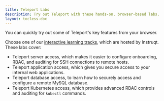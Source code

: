 ```yaml
---
title: Teleport Labs
description: Try out Teleport with these hands-on, browser-based labs.
layout: tocless-doc
---
```


You can quickly try out some of Teleport's key features from your browser.

Choose one of our [interactive learning tracks](https://play.instruqt.com/teleport/invite/imz8g1n1xzru), which are hosted by Instruqt. These labs cover:

- Teleport server access, which makes it easier to configure onboarding, RBAC, and auditing for SSH connections to remote hosts.
- Teleport application access, which gives you secure access to your internal web applications.
- Teleport database access, to learn how to securely access and configure a remote MySQL database.
- Teleport Kubernetes access, which provides advanced RBAC controls and auditing for `kubectl` commands.
